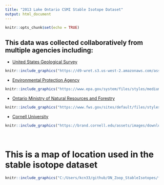 ```yaml
---
title: "2013 Lake Ontario CSMI Stable Isotope Dataset"
output: html_document
---
```


```r
knitr::opts_chunk$set(echo = TRUE)
```

## This data was collected collaboratively from multiple agencies including:
* [United States Geological Survey](https://www.usgs.gov/)
```r
knitr::include_graphics("https://d9-wret.s3.us-west-2.amazonaws.com/assets/palladium/production/s3fs-public/thumbnails/image/usgs-placeholder_0.png")
```

* [Environmental Protection Agency](https://www.epa.gov/)
```r
knitr::include_graphics("https://www.epa.gov/system/files/styles/medium/private/images/2021-12/375x250_epa_seal_noring.png?itok=zpXlVA0X")
```

* [Ontario Ministry of Natural Resources and Forestry](https://www.ontario.ca/page/ministry-natural-resources-and-forestry)
```r
knitr::include_graphics("https://www.fws.gov/sites/default/files/styles/large/public/2020-08/mnrflogo.jpg?itok=sh0zbow5")
```

* [Cornell University](https://cals.cornell.edu/biological-field-station-shackelton-point)
```r
knitr::include_graphics("https://brand.cornell.edu/assets/images/downloads/logos/cornell_logo_simple/cornell_logo_simple_black.svg")
```

<br/>

# This is a map of location used in the stable isotope dataset
```r
knitr::include_graphics("C:/Users/kcn33/github/ON_Zoop_StableIsotopes/figures/Map of sample points.png")
```




